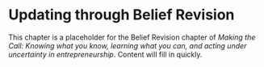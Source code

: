 # Updating through Belief Revision

This chapter is a placeholder for the Belief Revision chapter of *Making the Call: Knowing what you know, learning what you can, and acting under uncertainty in entrepreneurship*. Content will fill in quickly.
